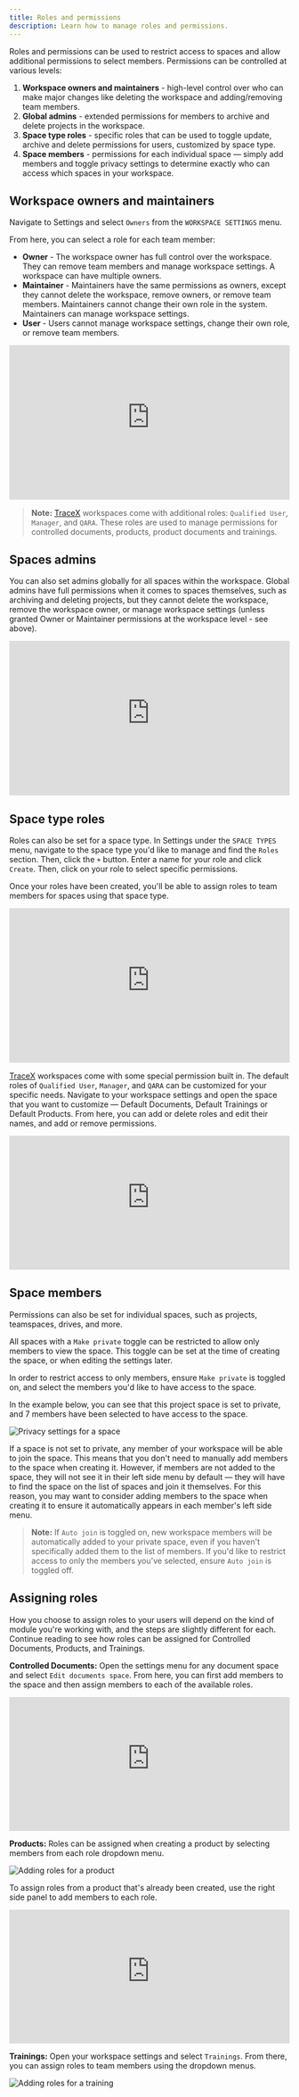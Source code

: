 ```yaml
---
title: Roles and permissions
description: Learn how to manage roles and permissions.
---
```



Roles and permissions can be used to restrict access to spaces and allow additional permissions to select members. Permissions can be controlled at various levels:

1. **Workspace owners and maintainers** - high-level control over who can make major changes like deleting the workspace and adding/removing team members. 
2. **Global admins** - extended permissions for members to archive and delete projects in the workspace.
3. **Space type roles** - specific roles that can be used to toggle update, archive and delete permissions for users, customized by space type.
4. **Space members** - permissions for each individual space — simply add members and toggle privacy settings to determine exactly who can access which spaces in your workspace.


## Workspace owners and maintainers

Navigate to Settings and select `Owners` from the `WORKSPACE SETTINGS` menu.

From here, you can select a role for each team member:

- **Owner** - The workspace owner has full control over the workspace. They can remove team members and manage workspace settings. A workspace can have multiple owners.
- **Maintainer** - Maintainers have the same permissions as owners, except they cannot delete the workspace, remove owners, or remove team members. Maintainers cannot change their own role in the system. Maintainers can manage workspace settings.
- **User** - Users cannot manage workspace settings, change their own role, or remove team members.

<div style="position: relative; padding-top: 55.00000000000001%;">
  <iframe
    src="https://customer-davn16od7sue0s1k.cloudflarestream.com/229f8cc355f8f6e77e798a6bf88dfbf3/iframe?poster=https%3A%2F%2Fcustomer-davn16od7sue0s1k.cloudflarestream.com%2F229f8cc355f8f6e77e798a6bf88dfbf3%2Fthumbnails%2Fthumbnail.jpg%3Ftime%3D%26height%3D600"
    loading="lazy"
    style="border: none; position: absolute; top: 0; left: 0; height: 100%; width: 100%;"
    allow="accelerometer; gyroscope; autoplay; encrypted-media; picture-in-picture;"
    allowfullscreen="true"
  ></iframe>
</div>

> **Note:** [TraceX](/getting-started/introduction-tracex) workspaces come with additional roles: `Qualified User`, `Manager`, and `QARA`. These roles are used to manage permissions for controlled documents, products, product documents and trainings.

## Spaces admins

You can also set admins globally for all spaces within the workspace. Global admins have full permissions when it comes to spaces themselves, such as archiving and deleting projects, but they cannot delete the workspace, remove the workspace owner, or manage workspace settings (unless granted Owner or Maintainer permissions at the workspace level - see above).

<div style="position: relative; padding-top: 55.00000000000001%;">
  <iframe
    src="https://customer-davn16od7sue0s1k.cloudflarestream.com/7f95ee03037dfea0cde563e70fdf6e8f/iframe?poster=https%3A%2F%2Fcustomer-davn16od7sue0s1k.cloudflarestream.com%2F7f95ee03037dfea0cde563e70fdf6e8f%2Fthumbnails%2Fthumbnail.jpg%3Ftime%3D%26height%3D600"
    loading="lazy"
    style="border: none; position: absolute; top: 0; left: 0; height: 100%; width: 100%;"
    allow="accelerometer; gyroscope; autoplay; encrypted-media; picture-in-picture;"
    allowfullscreen="true"
  ></iframe>
</div>

## Space type roles

Roles can also be set for a space type. In Settings under the `SPACE TYPES` menu, navigate to the space type you'd like to manage and find the `Roles` section. Then, click the `+` button. Enter a name for your role and click `Create`. Then, click on your role to select specific permissions.

Once your roles have been created, you'll be able to assign roles to team members for spaces using that space type.

<div style="position: relative; padding-top: 55.00000000000001%;">
  <iframe
    src="https://customer-davn16od7sue0s1k.cloudflarestream.com/0fa1ff6988d0cf77cc60cf928b8c1868/iframe?poster=https%3A%2F%2Fcustomer-davn16od7sue0s1k.cloudflarestream.com%2F0fa1ff6988d0cf77cc60cf928b8c1868%2Fthumbnails%2Fthumbnail.jpg%3Ftime%3D%26height%3D600"
    loading="lazy"
    style="border: none; position: absolute; top: 0; left: 0; height: 100%; width: 100%;"
    allow="accelerometer; gyroscope; autoplay; encrypted-media; picture-in-picture;"
    allowfullscreen="true"
  ></iframe>
</div>

[TraceX](/getting-started/introduction-tracex) workspaces come with some special permission built in. The default roles of `Qualified User`, `Manager`, and `QARA` can be customized for your specific needs. Navigate to your workspace settings and open the space that you want to customize — Default Documents, Default Trainings or Default Products. From here, you can add or delete roles and edit their names, and add or remove permissions.

<div style="position: relative; padding-top: 47.69874476987448%;">
  <iframe
    src="https://customer-davn16od7sue0s1k.cloudflarestream.com/0ad5d756157b947b572d58576dc23c90/iframe?poster=https%3A%2F%2Fcustomer-davn16od7sue0s1k.cloudflarestream.com%2F0ad5d756157b947b572d58576dc23c90%2Fthumbnails%2Fthumbnail.jpg%3Ftime%3D%26height%3D600"
    loading="lazy"
    style="border: none; position: absolute; top: 0; left: 0; height: 100%; width: 100%;"
    allow="accelerometer; gyroscope; autoplay; encrypted-media; picture-in-picture;"
    allowfullscreen="true"
  ></iframe>
</div>

## Space members

Permissions can also be set for individual spaces, such as projects, teamspaces, drives, and more.

All spaces with a `Make private` toggle can be restricted to allow only members to view the space. This toggle can be set at the time of creating the space, or when editing the settings later.

In order to restrict access to only members, ensure `Make private` is toggled on, and select the members you'd like to have access to the space.

In the example below, you can see that this project space is set to private, and 7 members have been selected to have access to the space.

<Image
  src={spacesMakePrivate}
  alt="Privacy settings for a space"
  inferSize
  quality="max"
/>

If a space is not set to private, any member of your workspace will be able to join the space. This means that you don't need to manually add members to the space when creating it. However, if members are not added to the space, they will not see it in their left side menu by default — they will have to find the space on the list of spaces and join it themselves. For this reason, you may want to consider adding members to the space when creating it to ensure it automatically appears in each member's left side menu.

> **Note:** If `Auto join` is toggled on, new workspace members will be automatically added to your private space, even if you haven't specifically added them to the list of members. If you'd like to restrict access to only the members you've selected, ensure `Auto join` is toggled off. 

## Assigning roles

How you choose to assign roles to your users will depend on the kind of module you're working with, and the steps are slightly different for each. Continue reading to see how roles can be assigned for Controlled Documents, Products, and Trainings.

**Controlled Documents:** Open the settings menu for any document space and select `Edit documents space`. From here, you can first add members to the space and then assign members to each of the available roles.

<div style="position: relative; padding-top: 47.69874476987448%;">
  <iframe
    src="https://customer-davn16od7sue0s1k.cloudflarestream.com/efe7224fed7714829d44bc5c19f5a918/iframe?poster=https%3A%2F%2Fcustomer-davn16od7sue0s1k.cloudflarestream.com%2Fefe7224fed7714829d44bc5c19f5a918%2Fthumbnails%2Fthumbnail.jpg%3Ftime%3D%26height%3D600"
    loading="lazy"
    style="border: none; position: absolute; top: 0; left: 0; height: 100%; width: 100%;"
    allow="accelerometer; gyroscope; autoplay; encrypted-media; picture-in-picture;"
    allowfullscreen="true"
  ></iframe>
</div>

**Products:** Roles can be assigned when creating a product by selecting members from each role dropdown menu. 

<Image 
src={productRoles} 
alt='Adding roles for a product' 
inferSize
quality='max'
/>

To assign roles from a product that's already been created, use the right side panel to add members to each role.

<div style="position: relative; padding-top: 47.69874476987448%;">
  <iframe
    src="https://customer-davn16od7sue0s1k.cloudflarestream.com/26a75346e516714373149f5ffbf8e600/iframe?poster=https%3A%2F%2Fcustomer-davn16od7sue0s1k.cloudflarestream.com%2F26a75346e516714373149f5ffbf8e600%2Fthumbnails%2Fthumbnail.jpg%3Ftime%3D%26height%3D600"
    loading="lazy"
    style="border: none; position: absolute; top: 0; left: 0; height: 100%; width: 100%;"
    allow="accelerometer; gyroscope; autoplay; encrypted-media; picture-in-picture;"
    allowfullscreen="true"
  ></iframe>
</div>

**Trainings:** Open your workspace settings and select `Trainings`. From there, you can assign roles to team members using the dropdown menus. 

<Image 
src={trainingRoles} 
alt='Adding roles for a training' 
inferSize
quality='max'
/>
